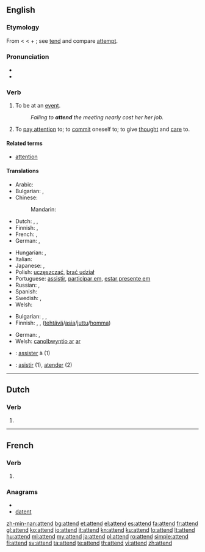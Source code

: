 ==English==

===Etymology===
From {{etyl|fro}} {{term|atendre}} < {{etyl|la}} {{term|attendere||to stretch toward, give heed to}} < {{term|ad||to}} + {{term|tendere||to stretch}}; see [[tend]] and compare [[attempt]].

===Pronunciation===
* {{audio|en-us-attend.ogg|Audio (US)}}
* {{rhymes|ɛnd}}

===Verb===
{{en-verb}}

# {{transitive}} To be at an [[event]].
#: ''Failing to '''attend''' the meeting nearly cost her her job.''
# {{intransitive|construed with '''to'''}} To [[pay attention]] to; to [[commit]] oneself to; to give [[thought]] and [[care]] to.

====Related terms====
* [[attention]]

====Translations====
{{trans-top|to be at an event}}
* Arabic: {{t|ar|حضر|tr=ḥaḍara}}
* Bulgarian: {{t-|bg|присъствам}},  {{t+|bg|посещавам}}
* Chinese:
*: Mandarin: {{t-|cmn|出席|tr=chūxí|sc=Hani}}
* Dutch: {{t+|nl|volgen}},  {{t+|nl|bijwonen}},  {{t|nl|aanwezig zijn}}
* Finnish: {{t+|fi|osallistua}}, {{t+|fi|olla}} {{t+|fi|läsnä}}
* French: {{t+|fr|assister}},  {{t+|fr|présent|alt=être présent}}
* German: {{t+|de|teilnehmen}}, {{t+|de|besuchen}}
{{trans-mid}}
* Hungarian: {{t|hu|eljár}}, {{t+|hu|jár}}
* Italian: {{t|it|partecipare}}
* Japanese: {{t+|ja|出席|alt=出席する|tr=しゅっせきする, shusseki-surú}},  {{t|ja|立ち会う|tr=たちあう, tachiau}}
* Polish: [[uczęszczać]], [[brać udział]]
* Portuguese: [[assistir]], [[participar em]], [[estar presente em]]
* Russian: {{t+|ru|посещать|tr=poseščát'}},  {{t|ru|присутствовать|tr=prisútstvovat'}}
* Spanish: {{t-|es|asistir}}
* Swedish: {{t-|sv|närvara}},  {{t+|sv|delta}}
* Welsh: {{t|cy|mynychu|xs=Welsh}}
{{trans-bottom}}

{{trans-top|to pay attention to; to commit oneself to; to give thought and care to}}
* Bulgarian: {{t|bg|обръщам внимание}},  {{t|bg|грижа се}},  {{t|bg|прислужвам}}
* Finnish: {{t+|fi|huolehtia}}, {{t+|fi|pitää}} {{t+|fi|huoli|alt=huolta}},  {{t+|fi|hoitaa}} ([[tehtävä]]/[[asia]]/[[juttu]]/[[homma]])
{{trans-mid}}
* German: {{t+|de|kümmern}}, {{t+|de|beachten}}
* Welsh: [[gweini#Welsh|canolbwyntio ar]] [[ar#Welsh|ar]]
{{trans-bottom}}

{{checktrans-top}}
* {{ttbc|French}}: [[assister]] à (1)
* {{ttbc|Spanish}}: [[asistir]] (1), [[atender]] (2)
{{checktrans-bottom}}

----

==Dutch==

===Verb===
{{infl|nl}}

# {{nl-verb-form|t=pres|m=ptc|atten}}

----

==French==

===Verb===
{{fr-verb-form}}

# {{form of|[[third-person|Third-person]] [[singular]] [[present indicative]]|attendre|lang=fr}}

===Anagrams===
* {{alphagram|adentt}}
* [[datent#French|datent]]

[[zh-min-nan:attend]]
[[bg:attend]]
[[et:attend]]
[[el:attend]]
[[es:attend]]
[[fa:attend]]
[[fr:attend]]
[[gl:attend]]
[[ko:attend]]
[[io:attend]]
[[it:attend]]
[[kn:attend]]
[[ku:attend]]
[[lo:attend]]
[[lt:attend]]
[[hu:attend]]
[[ml:attend]]
[[my:attend]]
[[ja:attend]]
[[pl:attend]]
[[ro:attend]]
[[simple:attend]]
[[fi:attend]]
[[sv:attend]]
[[ta:attend]]
[[te:attend]]
[[th:attend]]
[[vi:attend]]
[[zh:attend]]